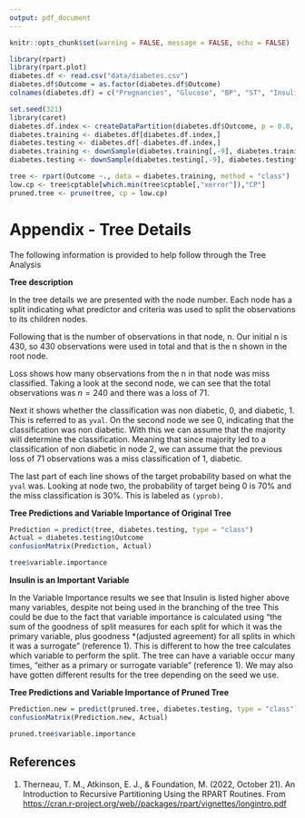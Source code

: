```yaml
---
output: pdf_document
---
```

```r
knitr::opts_chunk$set(warning = FALSE, message = FALSE, echo = FALSE)
```

```r
library(rpart)
library(rpart.plot)
diabetes.df <- read.csv("data/diabetes.csv")
diabetes.df$Outcome = as.factor(diabetes.df$Outcome)
colnames(diabetes.df) = c("Pregnancies", "Glucose", "BP", "ST", "Insulin", "BMI", "DPF", "Age", "Outcome")
```

```r
set.seed(321)
library(caret)
diabetes.df.index <- createDataPartition(diabetes.df$Outcome, p = 0.8, list = FALSE)
diabetes.training <- diabetes.df[diabetes.df.index,]
diabetes.testing <- diabetes.df[-diabetes.df.index,]
diabetes.training <- downSample(diabetes.training[,-9], diabetes.training$Outcome, yname = "Outcome")
diabetes.testing <- downSample(diabetes.testing[,-9], diabetes.testing$Outcome, yname = "Outcome")
```

```r
tree <- rpart(Outcome ~., data = diabetes.training, method = "class")
low.cp <- tree$cptable[which.min(tree$cptable[,"xerror"]),"CP"]
pruned.tree <- prune(tree, cp = low.cp)

```

# Appendix - Tree Details

The following information is provided to help follow through the Tree Analysis

**Tree description**

In the tree details we are presented with the node number. Each node has a split indicating what predictor and criteria was used to split the observations to its children nodes.

Following that is the number of observations in that node, n. Our initial n is 430, so 430 observations were used in total and that is the n shown in the root node.

Loss shows how many observations from the n in that node was miss classified. Taking a look at the second node, we can see that the total observations was $n = 240$ and there was a loss of 71.

Next it shows whether the classification was non diabetic, 0, and diabetic, 1. This is referred to as `yval`. On the second node we see 0, indicating that the classification was non diabetic. With this we can assume that the majority will determine the classification. Meaning that since majority led to a classification of non diabetic in node 2, we can assume that the previous loss of 71 observations was a miss classification of 1, diabetic.

The last part of each line shows of the target probability based on what the `yval` was. Looking at node two, the probability of target being 0 is $70\%$ and the miss classification is $30\%$. This is labeled as `(yprob)`.

**Tree Predictions and Variable Importance of Original Tree**

```r
Prediction = predict(tree, diabetes.testing, type = "class")
Actual = diabetes.testing$Outcome
confusionMatrix(Prediction, Actual)
```

```r
tree$variable.importance
```


**Insulin is an Important Variable**

In the Variable Importance results we see that Insulin is listed higher above many variables, despite not being used in the branching of the tree This could be due to the fact that variable importance is calculated using "the sum of the goodness of split measures for each split for which it was the primary variable, plus goodness *(adjusted agreement) for all splits in which it was a surrogate" (reference 1). This is different to how the tree calculates which variable to perform the split. The tree can have a variable occur many times, "either as a primary or surrogate variable" (reference 1). We may also have gotten different results for the tree depending on the seed we use.

**Tree Predictions and Variable Importance of Pruned Tree**

```r
Prediction.new = predict(pruned.tree, diabetes.testing, type = "class")
confusionMatrix(Prediction.new, Actual)
```

```r
pruned.tree$variable.importance
```

## References
1.  Therneau, T. M., Atkinson, E. J., & Foundation, M. (2022, October 21). An Introduction to Recursive Partitioning Using the RPART Routines. From <https://cran.r-project.org/web//packages/rpart/vignettes/longintro.pdf>
